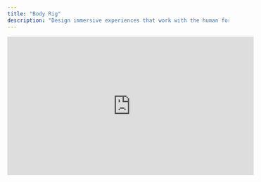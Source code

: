 ```yaml
---
title: "Body Rig"
description: "Design immersive experiences that work with the human form and perspective in a scene."
---
```


<iframe width="560" height="315" src="https://www.youtube.com/embed/KSLO1qQHu6c?si=M-bjnPaJi1L_B8ZS" title="YouTube video player" frameborder="0" allow="accelerometer; autoplay; clipboard-write; encrypted-media; gyroscope; picture-in-picture; web-share" referrerpolicy="strict-origin-when-cross-origin" allowfullscreen />

## Using the Body Rig&#x20;

The Body Rig is a digital canvas for the human body and the body a viewer inhabits in an Editor prototype. The ability to parent objects and/or add behaviors to the Body Rig enables a human-centric experience.

<AccordionGroup>
  <Accordion title="Adding a Body Rig to a scene" defaultOpen={false}>
    Body Rigs can be added to a scene in three ways. We suggest **placing the Body Rig at Y:1** in the world space because objects around it are often placed at X:0 Y:0 Z:0.&#x20;

    1. Open **Objects** menu in the top toolbar and select the Body Rig object

    2. Open the **Command Center**, type “rig”, and select the Body Rig object

    3. Select an **AR template** or **VR template** when starting a new scene. Both have a Body Rig included by default
  </Accordion>

  <Accordion title="Parenting objects to the Body Rig" defaultOpen={false}>
    Objects can be parented to any element of the Body Rig. To do so, drag an object into either the head, hand, or body.

    Once the object is inside a Body Rig element, position it where it should appear on the human form.
  </Accordion>

  <Accordion title="Using behaviors with the Body Rig" defaultOpen={false}>
    Behaviors that are applied to other objects can target Body Rig elements and their children, but the Body Rig cannot have a behavior on it to follow another object.

    For example, creating a panel that follows and looks at the Body Rig head allows for accurate placement and dynamic interactions.&#x20;
  </Accordion>
</AccordionGroup>

## Body Rig elements

The Body Rig consists of four core elements: the Body, the Hand, the Head and the Camera. Each element has their own properties. The ability to parent and/or add behaviors to the Body the rig to create human-centric experiences

### Body properties&#x20;

The Body is the parent of different attribute rigs, such as the Head and Arms. The Body follows a user's movement in space.&#x20;

<AccordionGroup>
  <Accordion title="Parent and Children" defaultOpen={false}>
    **Parent**: N/A

    **Children**: Head, Left Hand, Right Hand
  </Accordion>

  <Accordion title="Transform" defaultOpen={false}>
    Control rig movement using **rotation** and **position**.
  </Accordion>

  <Accordion title="Height" defaultOpen={false}>
    Control the physical height of the rig. Range is between 1 and 3 meters.
  </Accordion>

  <Accordion title="Controller preview" defaultOpen={false}>
    View the range of controllers and their positions from within the Editor.

    Controller preview will not show up in the headset. All major headsets have their own controller support, so preview can only give an approximate position and model.
  </Accordion>

  <Accordion title="Show controller on headset" defaultOpen={false}>
    View or hide controllers while in headset.
  </Accordion>

  <Accordion title="Colliders" defaultOpen={false}>
    Add a collider to the Body Rig's Body element.&#x20;
  </Accordion>
</AccordionGroup>

### Hands (left and right) properties

Hands are the Body Rig controls. Their aesthetic can be changed in Editor to represent a different controller types, but the headset still defines what is displayed.&#x20;

<AccordionGroup>
  <Accordion title="Parent and Children" defaultOpen={false}>
    **Parent**: Body Rig

    **Children**: N/A&#x20;
  </Accordion>

  <Accordion title="Body Rig Hands" defaultOpen={false}>
    Control which Rig controller is displayed using the Editor.&#x20;
  </Accordion>

  <Accordion title="Colliders" defaultOpen={false}>
    Add a collider to the Body Rig's Hand element.&#x20;
  </Accordion>
</AccordionGroup>

### Head properties&#x20;

The Head is the position in which the user views the world. Inside the Head is a Body Rig Camera, which represents what the user will see. See the Body Rig Camera section below for more information on field of view.&#x20;

<AccordionGroup>
  <Accordion title="Parent and Children" defaultOpen={false}>
    **Parent**: Body Rig

    **Children**: Body Rig Camera
  </Accordion>

  <Accordion title="Colliders" defaultOpen={false}>
    Add a collider to the Body Rig's Head element.
  </Accordion>
</AccordionGroup>

### Body Rig Camera properties

The Body Rig Camera is what the user sees. The Camera will always follow the Head and cannot be moved or removed. Like the human eye, the Camera has a field of view (FoV), which is adaptable to the users preference. &#x20;

<Info>
  FoV differs based on the headset. Changing the FoV will emulate it in the Editor.&#x20;
</Info>

<AccordionGroup>
  <Accordion title="Parent and Children" defaultOpen={false}>
    **Parent**: Head

    **Children**: N/A
  </Accordion>

  <Accordion title="Orthographic" defaultOpen={false}>
    Switch the Camera between orthographic and perspective view.
  </Accordion>

  <Accordion title="Focal length" defaultOpen={false}>
    Control the focal length using a dial in the Editor.
  </Accordion>
</AccordionGroup>